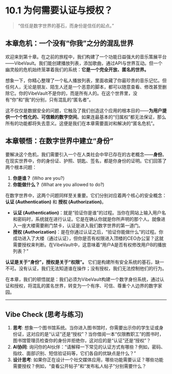 # 10.1 为何需要认证与授权？

> “信任是数字世界的基石，而身份是信任的起点。” 

## 本章危机：一个没有“你我”之分的混乱世界

欢迎来到第十章。在之前的旅程中，我们构建了一个功能日益强大的音乐策展平台——VibeVault。我们能创建播放列表，添加歌曲，通过API与世界互动。但一个幽灵般的危机始终笼罩着我们的系统：**它是一个完全开放、匿名的世界。**

想象一下，你精心整理了一个私人播放列表，里面收藏了你最珍贵的音乐记忆。但任何人，无论是朋友、陌生人还是一个恶意的脚本，都可以随意查看、修改甚至删除它。你的VibeVault不是你的，而是所有人的。在这个世界里，没有“你”和“我”的分别，只有混乱的“匿名者”。

这不仅仅是数据安全的问题，它触及了我们创造这个应用的根本目的——**为用户提供一个个性化的、可信赖的数字空间**。如果连最基本的“归属权”都无法保证，那么所有的功能都将失去意义。这便是我们在本章需要面对和解决的“匿名危机”。

## 本章顿悟：在数字世界中建立“身份”

要解决这个危机，我们需要引入一个在人类社会中早已存在的古老概念——**身份**。在现实世界中，你的身份证、护照、钥匙、签名，都是你身份的证明。它们回答了两个根本问题：

1.  **你是谁？** (Who are you?)
2.  **你能做什么？** (What are you allowed to do?)

在数字世界中，这两个问题同样至关重要。它们分别对应着两个核心的安全概念：**认证 (Authentication)** 和 **授权 (Authorization)**。

*   **认证 (Authentication)**：就是“验证你是谁”的过程。当你在网站上输入用户名和密码时，系统就在进行认证。它是在确认你就是你所声明的那个人。就像进入一座大楼需要刷门禁卡，认证是进入我们数字世界的第一道门。
*   **授权 (Authorization)**：是在你通过认证之后，“验证你能做什么”的过程。你成功进入了大楼（通过认证），但你是否有权限进入顶楼的CEO办公室？这就需要授权来判断。在VibeVault中，这意味着“用户A是否有权修改用户B的播放列表？”

**认证是关于“身份”，授权是关于“权限”。** 它们是构建所有安全系统的基石，缺一不可。没有认证，我们无法知道谁在操作；没有授权，我们无法控制他们的行为。

在本章，我们的顿悟就是：我们必须为VibeVault构建一个数字身份系统，通过认证和授权，将混乱的匿名世界，转变为一个有序、可信、尊重个人边界的数字家园。

---

## Vibe Check (思考与练习)

1.  **思考**: 想象一个图书馆系统。当你进入图书馆时，你需要出示你的学生证或身份证，这对应的是“认证”还是“授权”？当你借阅一本“仅限教职工”的图书时，图书馆管理员检查你的身份并拒绝你，这对应的是“认证”还是“授权”？
2.  **AI协同**: 询问你的AI伙伴：“请解释一下常见的认证方式有哪些？例如，密码、指纹、面部识别、短信验证码等，它们各自的优缺点是什么？”
3.  **设计思考**: 如果你正在设计一个社交媒体应用，哪些功能需要认证？哪些功能需要授权？例如，“查看公开帖子”和“发布私人帖子”分别需要什么？ 